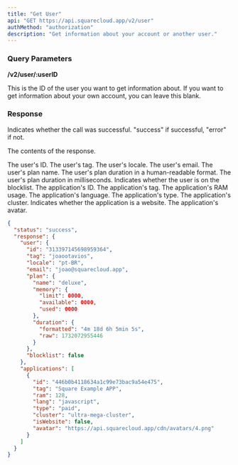 ```yaml
---
title: "Get User"
api: "GET https://api.squarecloud.app/v2/user"
authMethod: "authorization"
description: "Get information about your account or another user."
---
```


### Query Parameters
**/v2/user/:userID**

This is the ID of the user you want to get information about. If you want to get information about your own account, you can leave this blank.

### Response

<ResponseField name="status" type="string">
  Indicates whether the call was successful. "success" if successful, "error" if not.
</ResponseField>

<ResponseField name="response" type="object">

The contents of the response.

<Expandable title="Toggle object">

<ResponseField name="user" type="object">

<Expandable title="Toggle object">

<ResponseField name="id" type="string">
  The user's ID.
</ResponseField>

<ResponseField name="tag" type="string">
  The user's tag.
</ResponseField>

<ResponseField name="locale" type="string">
  The user's locale.
</ResponseField>

<ResponseField name="email" type="string">
  The user's email.
</ResponseField>

<ResponseField name="plan" type="object">
<Expandable title="Toggle object">

<ResponseField name="name" type="string">
  The user's plan name.
</ResponseField>

<ResponseField name="duration" type="object">
<Expandable title="Toggle object">

<ResponseField name="formatted" type="string">
  The user's plan duration in a human-readable format.
</ResponseField>

<ResponseField name="raw" type="number">
  The user's plan duration in milliseconds.
</ResponseField>

</Expandable>
</ResponseField>

</Expandable>
</ResponseField>

<ResponseField name="blocklist" type="boolean">
  Indicates whether the user is on the blocklist.
</ResponseField>

</Expandable>
</ResponseField>

<ResponseField name="applications" type="array">

<Expandable title="Toggle object">

<ResponseField name="id" type="string">
    The application's ID.
</ResponseField>

<ResponseField name="tag" type="string">
    The application's tag.
</ResponseField>

<ResponseField name="ram" type="number">
    The application's RAM usage.
</ResponseField>

<ResponseField name="lang" type="string">
    The application's language.
</ResponseField>

<ResponseField name="type" type="string">
    The application's type.
</ResponseField>

<ResponseField name="cluster" type="string">
    The application's cluster.
</ResponseField>

<ResponseField name="isWebsite" type="boolean">
    Indicates whether the application is a website.
</ResponseField>

<ResponseField name="avatar" type="string">
    The application's avatar.
</ResponseField>

</Expandable>
</ResponseField>

</Expandable>
</ResponseField>

<ResponseExample>

```json Response
{
  "status": "success",
  "response": {
    "user": {
      "id": "313397145698959364",
      "tag": "joaootavios",
      "locale": "pt-BR",
      "email": "joao@squarecloud.app",
      "plan": {
        "name": "deluxe",
        "memory": {
          "limit": 0000,
          "available": 0000,
          "used": 0000
        },
        "duration": {
          "formatted": "4m 18d 6h 5min 5s",
          "raw": 1732072955446
        }
      },
      "blocklist": false
    },
    "applications": [
      {
        "id": "446b0b4118634a1c99e73bac9a54e475",
        "tag": "Square Example APP",
        "ram": 128,
        "lang": "javascript",
        "type": "paid",
        "cluster": "ultra-mega-cluster",
        "isWebsite": false,
        "avatar": "https://api.squarecloud.app/cdn/avatars/4.png"
      }
    ]
  }
}
```

</ResponseExample>